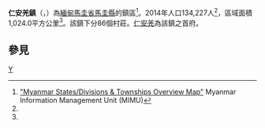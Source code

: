 {{Infobox settlement
|name =仁安羌鎮
|native_name = {{lang|my|ရေနံချောင်းမြို့နယ်}}
|settlement_type = [[馬圭縣_(緬甸)|馬圭縣]]鎮區
|image_skyline = 
|image_map = Yenangyaung Township.svg
|mapsize = 
|map_caption = 仁安羌鎮在馬圭省的位置
|seat = [[仁安羌|仁安羌]]
|seat_type = 首府
|subdivision_type = 國家
|subdivision_name = {{flag|Burma}}
|subdivision_type1 = [[缅甸行政区划|省邦]]
|subdivision_name1 = [[馬圭省|馬圭省]]
|subdivision_type2 = [[縣_(緬甸)|縣]]
|subdivision_name2 = [[馬圭縣_(緬甸)|馬圭縣]]
|area_total_km2 = 1,024.0
|population_footnotes =<ref name="citypopulation">[http://www.citypopulation.de/php/myanmar-admin.php MYANMAR: Administrative Division]. Citypopulation. 2015-11-24</ref>
|population = 134,227
|population_as_of = 2014
|population_density_km2 = 131.08
|coordinates_display = inline,title
|coordinates_region = MM
|latNS = N
|latd = 20
|latm = 27
|lats = 00
|longEW = E
|longd = 94
|longm = 52
|longs = 00
|elevation_ft = 
|elevation_m = 
|timezone = [[Myanmar_Standard_Time|MST]]
|utc_offset = +6:30
|website =
}}

'''仁安羌鎮'''（{{lang-my|ရေနံချောင်းမြို့နယ်}}，{{lang-en|Yenangyaung Township}}）為[[緬甸|緬甸]][[馬圭省|馬圭省]][[馬圭縣_(緬甸)|馬圭縣]]的鎮區<ref name="MIMU001">[http://www.burmalibrary.org/docs6/MIMU001_A3_SD%20&%20Township%20Overview.pdf "Myanmar States/Divisions & Townships Overview Map"] {{Wayback|url=http://www.burmalibrary.org/docs6/MIMU001_A3_SD%20%26%20Township%20Overview.pdf |date=20101203160828 }} Myanmar Information Management Unit (MIMU)</ref>。2014年人口134,227人<ref name=citypopulation/>，區域面積1,024.0平方公里<ref name=citypopulation/>。該鎮下分86個村莊。[[仁安羌|仁安羌]]為該鎮之首府。

==參見==
{{Reflist}}

{{馬圭省行政區劃|state=collapsed}}

[[Category:馬圭省鎮區|Y]]

{{Burma-geo-stub}}